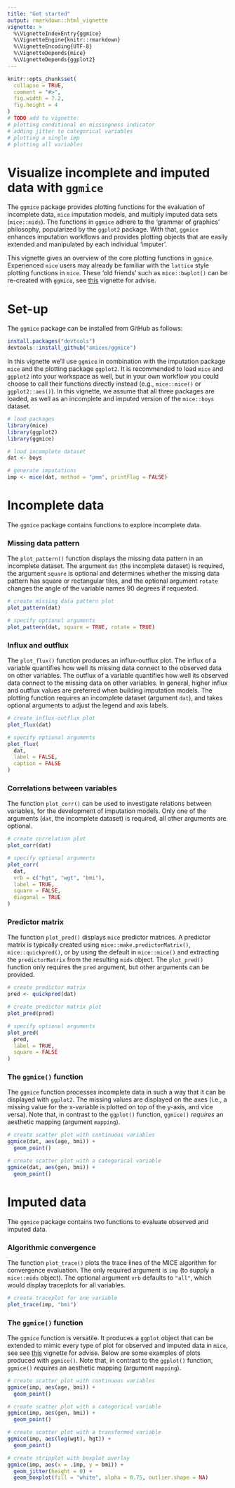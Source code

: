```yaml
---
title: "Get started"
output: rmarkdown::html_vignette
vignette: >
  %\VignetteIndexEntry{ggmice}
  %\VignetteEngine{knitr::rmarkdown}
  %\VignetteEncoding{UTF-8}
  %\VignetteDepends{mice}
  %\VignetteDepends{ggplot2}
---
```


```r
knitr::opts_chunk$set(
  collapse = TRUE,
  comment = "#>",
  fig.width = 7.2,
  fig.height = 4
)
# TODO add to vignette:
# plotting conditional on missingness indicator
# adding jitter to categorical variables
# plotting a single imp
# plotting all variables
```

# Visualize incomplete and imputed data with `ggmice`

The `ggmice` package provides plotting functions for the evaluation of incomplete data, `mice` imputation models, and multiply imputed data sets (`mice::mids`). The functions in `ggmice` adhere to the 'grammar of graphics' philosophy, popularized by the `ggplot2` package. With that, `ggmice` enhances imputation workflows and provides plotting objects that are easily extended and manipulated by each individual 'imputer'. 

This vignette gives an overview of the core plotting functions in `ggmice`. Experienced `mice` users may already be familiar with the `lattice` style plotting functions in `mice`. These 'old friends' such as `mice::bwplot()` can be re-created with `ggmice`, see [this](https://amices.org/ggmice/articles/old_friends.html) vignette for advise.

<!-- Loading `ggmice` after `mice` masks these functions and provides suggestions for `ggplot2` equivalents these 'old friends'.  -->
<!-- The `mice` package contains several plotting functions that may guide 'imputers' in their workflow.  `lattice` style plotting functions, `ggmice` provides `ggplot2` versions of these functions and more. The core function in the `ggmice` package, the `ggmice()` function, can be applied to obtain `ggplot2` objects for both incomplete *and* imputed data. This vignette provides an overview of the main functions included in `ggmice`. -->

# Set-up

The `ggmice` package can be installed from GitHub as follows:

```r
install.packages("devtools")
devtools::install_github("amices/ggmice")
```

In this vignette we'll use `ggmice` in combination with the imputation package `mice` and the plotting package `ggplot2`. It is recommended to load `mice` and `ggplot2` into your workspace as well, but in your own workflow you could choose to call their functions directly instead (e.g., `mice::mice()` or `ggplot2::aes()`). In this vignette, we assume that all three packages are loaded, as well as an incomplete and imputed version of the `mice::boys` dataset.

```r
# load packages
library(mice)
library(ggplot2)
library(ggmice)

# load incomplete dataset 
dat <- boys

# generate imputations
imp <- mice(dat, method = "pmm", printFlag = FALSE)
```

# Incomplete data

The `ggmice` package contains functions to explore incomplete data. 

### Missing data pattern

The `plot_pattern()` function displays the missing data pattern in an incomplete dataset. The argument `dat` (the incomplete dataset) is required, the argument `square` is optional and determines whether the missing data pattern has square or rectangular tiles, and the optional argument `rotate` changes the angle of the variable names 90 degrees if requested.

```r
# create missing data pattern plot
plot_pattern(dat)

# specify optional arguments  
plot_pattern(dat, square = TRUE, rotate = TRUE)
```

### Influx and outflux

The `plot_flux()` function produces an influx-outflux plot. The influx of a variable quantifies how well its missing data connect to the observed data on other variables. The outflux of a variable quantifies how well its observed data connect to the missing data on other variables. In general, higher influx and outflux values are preferred when building imputation models. The plotting function requires an incomplete dataset (argument `dat`), and takes optional arguments to adjust the legend and axis labels. 

```r
# create influx-outflux plot
plot_flux(dat)

# specify optional arguments  
plot_flux(
  dat, 
  label = FALSE, 
  caption = FALSE
)
```


### Correlations between variables

The function `plot_corr()` can be used to investigate relations between variables, for the development of imputation models. Only one of the arguments (`dat`, the incomplete dataset) is required, all other arguments are optional.

```r
# create correlation plot
plot_corr(dat)

# specify optional arguments  
plot_corr(
  dat,
  vrb = c("hgt", "wgt", "bmi"),
  label = TRUE,
  square = FALSE,
  diagonal = TRUE
)
```

### Predictor matrix

The function `plot_pred()` displays `mice` predictor matrices. A predictor matrix is typically created using `mice::make.predictorMatrix()`, `mice::quickpred()`, or by using the default in `mice::mice()` and extracting the `predictorMatrix` from the resulting `mids` object. The `plot_pred()` function only requires the `pred` argument, but other arguments can be provided.

```r
# create predictor matrix
pred <- quickpred(dat)

# create predictor matrix plot
plot_pred(pred)

# specify optional arguments  
plot_pred(
  pred, 
  label = TRUE, 
  square = FALSE
)
```

### The `ggmice()` function

The `ggmice` function processes incomplete data in such a way that it can be displayed with `ggplot2`. The missing values are displayed on the axes (i.e., a missing value for the x-variable is plotted on top of the y-axis, and vice versa). Note that, in contrast to the `ggplot()` function, `ggmice()` *requires* an aesthetic mapping (argument `mapping`).

```r
# create scatter plot with continuous variables
ggmice(dat, aes(age, bmi)) +
  geom_point()

# create scatter plot with a categorical variable
ggmice(dat, aes(gen, bmi)) +
  geom_point()
```

# Imputed data

The `ggmice` package contains two functions to evaluate observed and imputed data. 

### Algorithmic convergence

The function `plot_trace()` plots the trace lines of the MICE algorithm for convergence evaluation. The only required argument is `imp` (to supply a `mice::mids` object). The optional argument `vrb` defaults to `"all"`, which would display traceplots for all variables. 

```r
# create traceplot for one variable
plot_trace(imp, "bmi")
```

### The `ggmice()` function

The `ggmice` function is versatile. It produces a `ggplot` object that can be extended to mimic every type of plot for observed and imputed data in `mice`, see see [this](https://amices.org/ggmice/articles/old_friends.html) vignette for advise. Below are some examples of plots produced with `ggmice()`. Note that, in contrast to the `ggplot()` function, `ggmice()` *requires* an aesthetic mapping (argument `mapping`).

```r
# create scatter plot with continuous variables
ggmice(imp, aes(age, bmi)) +
  geom_point()

# create scatter plot with a categorical variable
ggmice(imp, aes(gen, bmi)) +
  geom_point()

# create scatter plot with a transformed variable
ggmice(imp, aes(log(wgt), hgt)) +
  geom_point()

# create stripplot with boxplot overlay
ggmice(imp, aes(x = .imp, y = bmi)) + 
  geom_jitter(height = 0) +
  geom_boxplot(fill = "white", alpha = 0.75, outlier.shape = NA)
```

